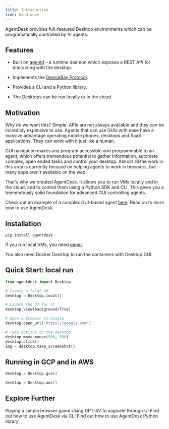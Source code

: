 ```yaml
---
title: Introduction
icon: hand-wave
---
```


AgentDesk provides full-featured Desktop environments which can be programatically controlled by AI agents.

## Features

* Built on [agentd](https://github.com/agentsea/agentd) – a runtime daemon which exposes a REST API for interacting with the desktop.

* Implements the [DeviceBay Protocol](https://github.com/agentsea/devicebay).

* Provides a CLI and a Python library.

* The Desktops can be run locally or in the cloud.

## Motivation

Why do we want this? Simple. APIs are not always available and they can be incredibly expensive to use. Agents that can use GUIs with ease have a massive advantage operating mobile phones, desktops and SaaS applications. They can work with it just like a human.

GUI navigation makes any program accessible and programmable to an agent, which offers tremendous potential to gather information, automate complex, open ended tasks and control your desktop. Almost all the work in this area is currently focused on helping agents to work in browsers, but many apps aren't available on the web.

That's why we created AgentDesk. It allows you to run VMs locally and in the cloud, and to control them using a Python SDK and CLI. This gives you a tremendously solid foundation for advanced GUI controlling agents.

Check out an example of a complex GUI-based agent [here](https://github.com/agentsea/surfpizza). Read on to learn how to use AgentDesk.

## Installation

`pip install agentdesk`

If you run local VMs, you need [qemu](https://www.qemu.org/).

You also need Docker Desktop to run the containers with Desktop GUI. 

## Quick Start: local run

```python
from agentdesk import Desktop

# Create a local VM
desktop = Desktop.local()

# Launch the UI for it
desktop.view(background=True)

# Open a browser to Google
desktop.open_url("https://google.com")

# Take actions on the desktop
desktop.move_mouse(500, 500)
desktop.click()
img = desktop.take_screenshot()
```

## Running in GCP and in AWS

```python
desktop = Desktop.gce()
```

```python
desktop = Desktop.aws()
```

## Explore Further

<CardGroup cols={2}>
  <Card
    title="Simple Example"
    icon="screwdriver-wrench"
    href="https://github.com/agentsea/agentdesk/blob/main/examples/drawing/demo.ipynb"
  >
    Playing a simple browser game
  </Card>
  <Card
    title="Advanced Example"
    icon="screwdriver-wrench"
    href="https://github.com/agentsea/agentdesk/blob/main/examples/gpt4v/note.ipynb"
  >
    Using GPT-4V to nagivate through UI
  </Card>
  <Card
    title="CLI Documentation"
    icon="code"
    href="./cli"
  >
    Find out how to use AgentDesk via CLI
  </Card>
  <Card 
    title="API Reference" 
    icon="code" 
    href="https://agentsea.github.io/agentdesk/"
  >
    Find out how to use AgentDesk Python library
  </Card>
</CardGroup>
